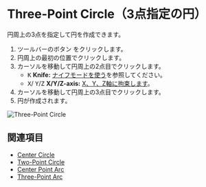 

# Three-Point Circle（3点指定の円）

<Reference shortcut='' command='Three-Point Circle' button='ツールバー' />

円周上の3点を指定して円を作成できます。

1. ツールバーのボタン <ButtonIcon type="button-three-point-circle" />をクリックします。
2. 円周上の最初の位置でクリックします。
3. カーソルを移動して円周上の2点目でクリックします。
   - <kbd>K</kbd> **Knife:** [ナイフモードを使う](./sketching-essentials#use-knife-mode)を参照してください。
   - <kbd>X</kbd>/ <kbd>Y</kbd>/<kbd>Z</kbd> **X/Y/Z-axis:** [X、Y、Z軸に拘束します](./sketching-essentials#constrain-to-an-axis)。
4. カーソルを移動して円周上の3点目でクリックします。
5. 円が作成されます。


![Three-Point Circle](/img/three-point-circle.gif)

## 関連項目
- [Center Circle](./center-circle)
- [Two-Point Circle](./two-point-circle)
- [Center Point Arc](./center-point-arc)
- [Three-Point Arc](./three-point-arc)










